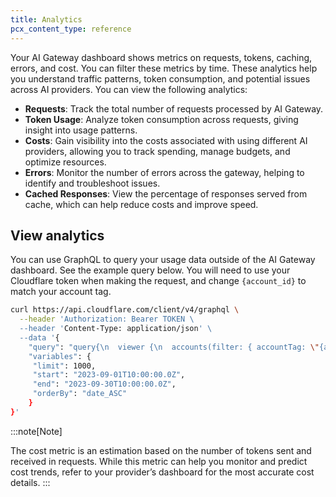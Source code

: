 ```yaml
---
title: Analytics
pcx_content_type: reference
---
```



Your AI Gateway dashboard shows metrics on requests, tokens, caching, errors, and cost. You can filter these metrics by time.
These analytics help you understand traffic patterns, token consumption, and
potential issues across AI providers. You can
view the following analytics:

- **Requests**: Track the total number of requests processed by AI Gateway.
- **Token Usage**: Analyze token consumption across requests, giving insight into usage patterns.
- **Costs**: Gain visibility into the costs associated with using different AI providers, allowing you to track spending, manage budgets, and optimize resources.
- **Errors**: Monitor the number of errors across the gateway, helping to identify and troubleshoot issues.
- **Cached Responses**: View the percentage of responses served from cache, which can help reduce costs and improve speed.

## View analytics

<Tabs> <TabItem label="Dashboard">

<Render file="analytics-dashboard" />

</TabItem> <TabItem label="graphql">

You can use GraphQL to query your usage data outside of the AI Gateway dashboard. See the example query below. You will need to use your Cloudflare token when making the request, and change `{account_id}` to match your account tag.

```bash title="Request"
curl https://api.cloudflare.com/client/v4/graphql \
  --header 'Authorization: Bearer TOKEN \
  --header 'Content-Type: application/json' \
  --data '{
    "query": "query{\n  viewer {\n	accounts(filter: { accountTag: \"{account_id}\" }) {\n	requests: aiGatewayRequestsAdaptiveGroups(\n    	limit: $limit\n    	filter: { datetimeHour_geq: $start, datetimeHour_leq: $end }\n    	orderBy: [datetimeMinute_ASC]\n  	) {\n    	count,\n    	dimensions {\n        	model,\n        	provider,\n        	gateway,\n        	ts: datetimeMinute\n    	}\n    	\n  	}\n    	\n	}\n  }\n}",
    "variables": {
   	 "limit": 1000,
   	 "start": "2023-09-01T10:00:00.0Z",
   	 "end": "2023-09-30T10:00:00.0Z",
   	 "orderBy": "date_ASC"
    }
}'
```

</TabItem> </Tabs>

:::note[Note]

The cost metric is an estimation based on the number of tokens sent and received in requests. While this metric can help you monitor and predict cost trends, refer to your provider’s dashboard for the most accurate cost details.
:::
